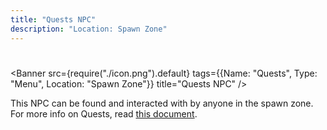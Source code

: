 ```yaml
---
title: "Quests NPC"
description: "Location: Spawn Zone"
---
```

#


<Banner 
   src={require("./icon.png").default} 
   tags={{Name: "Quests", Type: "Menu", Location: "Spawn Zone"}}
   title="Quests NPC" 
/>

<div className="mt-6" />

This NPC can be found and interacted with by anyone in the spawn zone. <br />
For more info on Quests, read [this document](/docs/features/quests). 